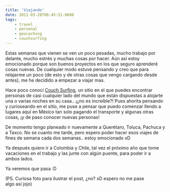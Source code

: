 ```yaml
---
title: 'Viajando'
date: 2011-03-28T06:45:51-0600
tags:
    - travel
    - personal
    - geocaching
    - couchsurfing
---
```


<Flickr flickrLink="3246/2844059346_85047348fd_o.jpg" />

Estas semanas que vienen se ven un poco pesadas, mucho trabajo por delante, mucho estrés y muchas cosas por hacer. Aún así estoy emocionado porque son buenos proyectos en los que seguro aprenderé cosas nuevas. De cualquier modo estuve pensando y creo que para relajarme un poco (de esto y de otras cosas que vengo cargando desde antes), me he decidido a empezar a viajar mas.

Hace poco conocí [Couch Surfing](http://www.couchsurfing.org/home.html), un sitio en el que puedes encontrar personas de casi cualquier lado del mundo que están dispuestas a alojarte una o varias noches en su casa.. ¡¿no es increíble?! Pues ahorita pensando y curioseando en el sitio, me puse a pensar que puedo comenzar llendo a lugares aquí en México tan solo pagando el transporte y algunas otras cosas, ¡y de paso conocer nuevas personas!

De momento tengo planeado ir nuevamente a Querétaro, Toluca, Pachuca y a Taxco. No se cuanto me tarde, pero espero poder hacer esos viajes de fines de semana cada dos semanas.. estoy emocionado xD

Ya después quiero ir a Colombia y Chile, tal vez el próximo año que tome vacaciones en el trabajo y las junte con algún puente, para poder ir a ambos lados.

Ya veremos que pasa :D

(PS. Curiosa foto para ilustrar el post, ¿no? xD espero no me pase algo así jojo)
